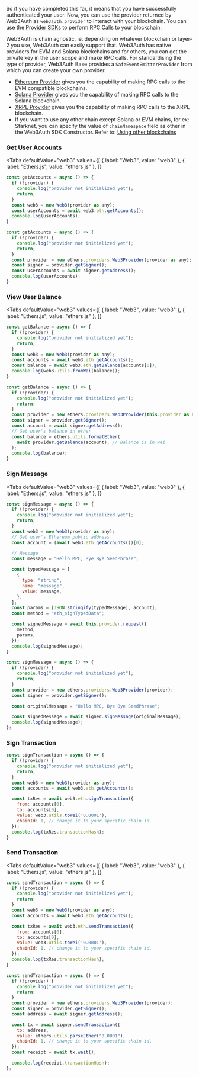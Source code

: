 
So if you have completed this far, it means that you have successfully authenticated your user. Now, you can use the provider returned by Web3Auth as
`web3auth.provider` to interact with your blockchain. You can use the [Provider SDKs](/sdk/pnp/web/providers/) to perform RPC Calls to your
blockchain.

Web3Auth is chain agnostic, ie. depending on whatever blockchain or layer-2 you use, Web3Auth can easily support that. Web3Auth has native providers
for EVM and Solana blockchains and for others, you can get the private key in the user scope and make RPC calls. For standardising the type of
provider, Web3Auth Base provides a `SafeEventEmitterProvider` from which you can create your own provider.

- [Ethereum Provider](/sdk/helper-sdks/providers/evm) gives you the capability of making RPC calls to the EVM compatible blockchains.
- [Solana Provider](/sdk/helper-sdks/providers/solana) gives you the capability of making RPC calls to the Solana blockchain.
- [XRPL Provider](/sdk/helper-sdks/providers/xrpl) gives you the capability of making RPC calls to the XRPL blockchain.
- If you want to use any other chain except Solana or EVM chains, for ex: Starknet, you can specify the value of `chainNamespace` field as other in
  the Web3Auth SDK Constructor. Refer to: [Using other blockchains](/sdk/helper-sdks/providers/other)

### Get User Accounts

<Tabs
defaultValue="web3"
values={[
  { label: "Web3", value: "web3" },
  { label: "Ethers.js", value: "ethers.js" },
]}
>
<TabItem value="web3">

```js
const getAccounts = async () => {
  if (!provider) {
    console.log("provider not initialized yet");
    return;
  }
  const web3 = new Web3(provider as any);
  const userAccounts = await web3.eth.getAccounts();
  console.log(userAccounts);
}
```

  </TabItem>
<TabItem value="ethers.js">

```js
const getAccounts = async () => {
  if (!provider) {
    console.log("provider not initialized yet");
    return;
  }
  const provider = new ethers.providers.Web3Provider(provider as any);
  const signer = provider.getSigner();
  const userAccounts = await signer.getAddress();
  console.log(userAccounts);
}
```

</TabItem>

</Tabs>

### View User Balance

<Tabs
defaultValue="web3"
values={[
  { label: "Web3", value: "web3" },
  { label: "Ethers.js", value: "ethers.js" },
]}
>
<TabItem value="web3">

```js
const getBalance = async () => {
  if (!provider) {
    console.log("provider not initialized yet");
    return;
  }
  const web3 = new Web3(provider as any);
  const accounts = await web3.eth.getAccounts();
  const balance = await web3.eth.getBalance(accounts[0]);
  console.log(web3.utils.fromWei(balance));
}
```

  </TabItem>
<TabItem value="ethers.js">

```js
const getBalance = async () => {
  if (!provider) {
    console.log("provider not initialized yet");
    return;
  }
  const provider = new ethers.providers.Web3Provider(this.provider as any);
  const signer = provider.getSigner();
  const account = await signer.getAddress();
  // Get user's balance in ether
  const balance = ethers.utils.formatEther(
    await provider.getBalance(account), // Balance is in wei
  );
  console.log(balance);
}
```

</TabItem>

</Tabs>

### Sign Message

<Tabs
defaultValue="web3"
values={[
  { label: "Web3", value: "web3" },
  { label: "Ethers.js", value: "ethers.js" },
]}
>
<TabItem value="web3">

```js
const signMessage = async () => {
  if (!provider) {
    console.log("provider not initialized yet");
    return;
  }
  const web3 = new Web3(provider as any);
  // Get user's Ethereum public address
  const account = (await web3.eth.getAccounts())[0];

  // Message
  const message = "Hello MPC, Bye Bye SeedPhrase";

  const typedMessage = [
    {
      type: "string",
      name: "message",
      value: message,
    },
  ];
  const params = [JSON.stringify(typedMessage), account];
  const method = "eth_signTypedData";

  const signedMessage = await this.provider.request({
    method,
    params,
  });
  console.log(signedMessage);
}
```

  </TabItem>
<TabItem value="ethers.js">

```js
const signMessage = async () => {
  if (!provider) {
    console.log("provider not initialized yet");
    return;
  }
  const provider = new ethers.providers.Web3Provider(provider);
  const signer = provider.getSigner();

  const originalMessage = "Hello MPC, Bye Bye SeedPhrase";

  const signedMessage = await signer.signMessage(originalMessage);
  console.log(signedMessage);
};
```

</TabItem>

</Tabs>

### Sign Transaction

```js
const signTransaction = async () => {
  if (!provider) {
    console.log("provider not initialized yet");
    return;
  }
  const web3 = new Web3(provider as any);
  const accounts = await web3.eth.getAccounts();

  const txRes = await web3.eth.signTransaction({
    from: accounts[0],
    to: accounts[0],
    value: web3.utils.toWei('0.0001'),
    chainId: 1, // change it to your specific chain id.
  });
  console.log(txRes.transactionHash);
}
```

### Send Transaction

<Tabs
defaultValue="web3"
values={[
  { label: "Web3", value: "web3" },
  { label: "Ethers.js", value: "ethers.js" },
]}
>
<TabItem value="web3">

```js
const sendTransaction = async () => {
  if (!provider) {
    console.log("provider not initialized yet");
    return;
  }
  const web3 = new Web3(provider as any);
  const accounts = await web3.eth.getAccounts();

  const txRes = await web3.eth.sendTransaction({
    from: accounts[0],
    to: accounts[0],
    value: web3.utils.toWei('0.0001'),
    chainId: 1, // change it to your specific chain id.
  });
  console.log(txRes.transactionHash);
}
```

  </TabItem>
<TabItem value="ethers.js">

```js
const sendTransaction = async () => {
  if (!provider) {
    console.log("provider not initialized yet");
    return;
  }
  const provider = new ethers.providers.Web3Provider(provider);
  const signer = provider.getSigner();
  const address = await signer.getAddress();

  const tx = await signer.sendTransaction({
    to: address,
    value: ethers.utils.parseEther("0.0001"),
    chainId: 1, // change it to your specific chain id.
  });
  const receipt = await tx.wait();

  console.log(receipt.transactionHash);
};
```

</TabItem>

</Tabs>
